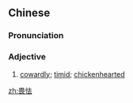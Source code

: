 ==Chinese==
{{zh-forms}}

===Pronunciation===
{{zh-pron
|m=wèi怯
|c=wai3 hip3
|mn=qz,xm,zz:ùi-khiap
|cat=a
}}

===Adjective===
{{zh-adj}}

# [[cowardly]]; [[timid]]; [[chickenhearted]]

[[zh:畏怯]]